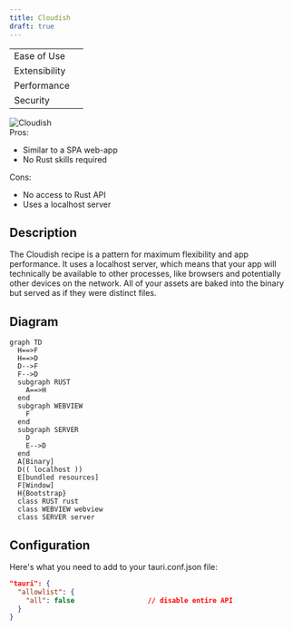 ```yaml
---
title: Cloudish
draft: true
---
```



<div className="row">
  <div className="col col--4">
    <table>
      <tr>
        <td>Ease of Use</td>
        <td>
          <Rater value="5" />
        </td>
      </tr>
      <tr>
        <td>Extensibility</td>
        <td>
          <Rater value="3" />
        </td>
      </tr>
      <tr>
        <td>Performance</td>
        <td>
          <Rater value="3" />
        </td>
      </tr>
      <tr>
        <td>Security</td>
        <td>
          <Rater value="2" />
        </td>
      </tr>
    </table>
  </div>
  <div className="col col--4 pattern-logo">
    <img src={useBaseUrl('img/recipes/Cloudish.svg')} alt="Cloudish" />
  </div>
  <div className="col col--4">
    Pros:
    <ul>
      <li>Similar to a SPA web-app</li>
      <li>No Rust skills required</li>
    </ul>
    Cons:
    <ul>
      <li>No access to Rust API</li>
      <li>Uses a localhost server</li>
    </ul>
  </div>
</div>

## Description

The Cloudish recipe is a pattern for maximum flexibility and app performance. It uses a localhost server, which means that your app will technically be available to other processes, like browsers and potentially other devices on the network. All of your assets are baked into the binary but served as if they were distinct files.

## Diagram

```mermaid
graph TD
  H==>F
  H==>D
  D-->F
  F-->D
  subgraph RUST
    A==>H
  end
  subgraph WEBVIEW
    F
  end
  subgraph SERVER
    D
    E-->D
  end
  A[Binary]
  D(( localhost ))
  E[bundled resources]
  F[Window]
  H{Bootstrap}
  class RUST rust
  class WEBVIEW webview
  class SERVER server
```

## Configuration

Here's what you need to add to your tauri.conf.json file:

```json
"tauri": {
  "allowlist": {
    "all": false                  // disable entire API
  }
}

```
